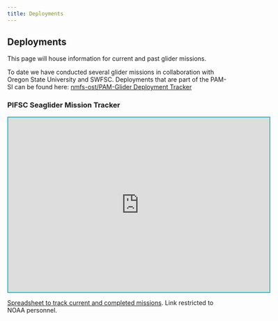 ```yaml
---
title: Deployments
---
```


## Deployments

This page will house information for current and past glider missions. 

To date we have conducted several glider missions in collaboration with Oregon State University and SWFSC. Deployments that are part of the PAM-SI can be found here: [nmfs-ost/PAM-Glider Deployment Tracker](https://nmfs-ost.github.io/PAM-Glider/content/gliderRodeo.html#deployment-tracker)


### PIFSC Seaglider Mission Tracker

<iframe src="https://docs.google.com/spreadsheets/d/e/2PACX-1vT-sYW-fETyx-6HpviyS7uU6wE8XhtSEpcCebbD66hkxxJ20HeFADeLBNzKIik46XsPskSGKFENOYQz/pubhtml?gid=0&amp;single=true&amp;widget=true&amp;headers=false" style="width:600px; height:400px; border:2px solid #1EBEC7;"></iframe>

[Spreadsheet to track current and completed missions](https://docs.google.com/spreadsheets/d/1cuMfl72pcrMxzPEMjluCLirsLtIb8wKwBYsVkrQ-fkU/edit?usp=sharing). Link restricted to NOAA personnel. 


